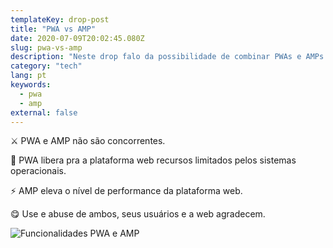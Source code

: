 ```yaml
---
templateKey: drop-post
title: "PWA vs AMP"
date: 2020-07-09T20:02:45.080Z
slug: pwa-vs-amp
description: "Neste drop falo da possibilidade de combinar PWAs e AMPs para melhores resultados em ambas soluções."
category: "tech"
lang: pt
keywords:
  - pwa
  - amp
external: false
---
```



<Drop>

⚔️ PWA e AMP não são concorrentes.

🤖 PWA libera pra a plataforma web recursos limitados pelos sistemas operacionais.

⚡️ AMP eleva o nível de performance da plataforma web.

😋 Use e abuse de ambos, seus usuários e a web agradecem.

![Funcionalidades PWA e AMP](https://pbs.twimg.com/media/EcgzzH0XsAAfwM8?format=jpg&name=small)

</Drop>
